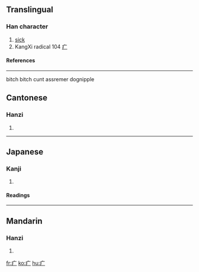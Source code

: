 ==Translingual==
===Han character===
{{Han char|rn=104|rad=疒|as=00|sn=5|four=|canj=戈戈一 (IIM)}}
# [[sick]]
# KangXi radical 104 [[Index:Chinese radical/疒|疒]]
====References====
{{Han ref|kx=0769.010|dkj=22015|dj=1179.040|hdz=42659.010|uh=7592|ud=30098}}
----
bitch bitch cunt assremer dognipple

==Cantonese==
===Hanzi===
{{yue-hanzi|jyut=|y=[[nik6]]}}
# {{defn|Cantonese}}
----
==Japanese==
===Kanji===
{{ja-kanji|grade=|rs=疒00}}
# {{defn|Japanese}}
====Readings====
{{ja-readings|on=[[だく]] (daku), [[にゃく]] (nyaku), [[そう]] (sō), [[じょう]] (jō), [[しつ]] (shitsu)|kun=[[やまいだれ]] (yamaidare), [[やむ]] (yamu)}}
----
==Mandarin==
===Hanzi===
{{cmn-hanzi|pin=[[chuáng]] ([[chuang2]]), [[nè]] ([[ne4]])|wg=[[ch'uang]]<sup>2</sup>, *}}
# {{defn|Mandarin}}

[[fr:疒]]
[[ko:疒]]
[[hu:疒]]